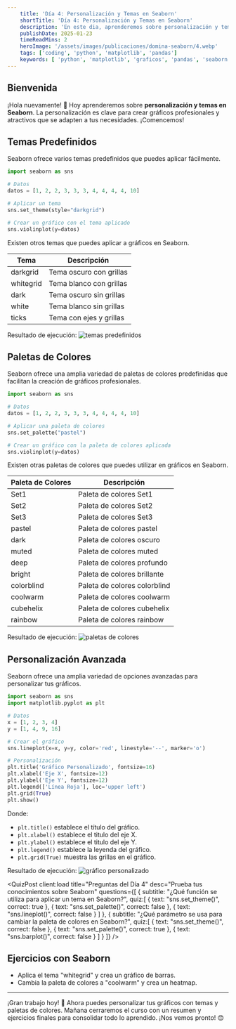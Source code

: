 ```yaml
---
    title: 'Día 4: Personalización y Temas en Seaborn'
    shortTitle: 'Día 4: Personalización y Temas en Seaborn'
    description: 'En este dia, aprenderemos sobre personalización y temas en Seaborn, habilidades clave para crear gráficos profesionales y atractivos. ¡Comencemos!'
    publishDate: 2025-01-23
    timeReadMins: 2
    heroImage: '/assets/images/publicaciones/domina-seaborn/4.webp'
    tags: ['coding', 'python', 'matplotlib', 'pandas']
    keywords: [ 'python', 'matplotlib', 'graficos', 'pandas', 'seaborn', 'domina-seaborn' ]
---
```



## Bienvenida

¡Hola nuevamente! 🎨 Hoy aprenderemos sobre **personalización y temas  en Seaborn**. La personalización es clave para crear gráficos profesionales y atractivos que se adapten a tus necesidades. ¡Comencemos!

## Temas Predefinidos
Seaborn ofrece varios temas predefinidos que puedes aplicar fácilmente.

```python
import seaborn as sns

# Datos
datos = [1, 2, 2, 3, 3, 3, 4, 4, 4, 4, 10]

# Aplicar un tema
sns.set_theme(style="darkgrid")

# Crear un gráfico con el tema aplicado
sns.violinplot(y=datos)
```

Existen otros temas que puedes aplicar a gráficos en Seaborn.

| Tema | Descripción |
| --- | --- |
| darkgrid | Tema oscuro con grillas |
| whitegrid | Tema blanco con grillas |
| dark | Tema oscuro sin grillas |
| white | Tema blanco sin grillas |
| ticks | Tema con ejes y grillas |

Resultado de ejecución:
![temas predefinidos](/assets/images/publicaciones/recursos/domina-seaborn/10.png)

## Paletas de Colores
Seaborn ofrece una amplia variedad de paletas de colores predefinidas que facilitan la creación de gráficos profesionales.

```python
import seaborn as sns

# Datos
datos = [1, 2, 2, 3, 3, 3, 4, 4, 4, 4, 10]

# Aplicar una paleta de colores
sns.set_palette("pastel")

# Crear un gráfico con la paleta de colores aplicada
sns.violinplot(y=datos)
```

Existen otras paletas de colores que puedes utilizar en gráficos en Seaborn.

| Paleta de Colores | Descripción |
| --- | --- |
| Set1 | Paleta de colores Set1 |
| Set2 | Paleta de colores Set2 |
| Set3 | Paleta de colores Set3 |
| pastel | Paleta de colores pastel |
| dark | Paleta de colores oscuro |
| muted | Paleta de colores muted |
| deep | Paleta de colores profundo |
| bright | Paleta de colores brillante |
| colorblind | Paleta de colores colorblind |
| coolwarm | Paleta de colores coolwarm |
| cubehelix | Paleta de colores cubehelix |
| rainbow | Paleta de colores rainbow |

Resultado de ejecución:
![paletas de colores](/assets/images/publicaciones/recursos/domina-seaborn/11.png)

## Personalización Avanzada
Seaborn ofrece una amplia variedad de opciones avanzadas para personalizar tus gráficos.

```python
import seaborn as sns
import matplotlib.pyplot as plt

# Datos
x = [1, 2, 3, 4]
y = [1, 4, 9, 16]

# Crear el gráfico
sns.lineplot(x=x, y=y, color='red', linestyle='--', marker='o')

# Personalización
plt.title('Gráfico Personalizado', fontsize=16)
plt.xlabel('Eje X', fontsize=12)
plt.ylabel('Eje Y', fontsize=12)
plt.legend(['Línea Roja'], loc='upper left')
plt.grid(True)
plt.show()
```

Donde:
- `plt.title()` establece el título del gráfico.
- `plt.xlabel()` establece el titulo del eje X.
- `plt.ylabel()` establece el titulo del eje Y.
- `plt.legend()` establece la leyenda del gráfico.
- `plt.grid(True)` muestra las grillas en el gráfico.

Resultado de ejecución:
![gráfico personalizado](/assets/images/publicaciones/recursos/domina-seaborn/12.png)

<QuizPost 
    client:load
    title="Preguntas del Día 4"
    desc="Prueba tus conocimientos sobre Seaborn"
    questions={[
        {
            subtitle: "¿Qué función se utiliza para aplicar un tema en Seaborn?",
            quiz:[
                {
                    text: "sns.set_theme()",
                    correct: true
                },
                {
                    text: "sns.set_palette()",
                    correct: false
                },
                {
                    text: "sns.lineplot()",
                    correct: false
                }
            ]
            },
            {
            subtitle: "¿Qué parámetro se usa para cambiar la paleta de colores en Seaborn?",
            quiz:[
                {
                    text: "sns.set_theme()",
                    correct: false
                },
                {
                    text: "sns.set_palette()",
                    correct: true
                },
                {
                    text: "sns.barplot()",
                    correct: false
                }
            ]
            }
    ]} 
/> 


## Ejercicios con Seaborn

- Aplica el tema "whitegrid" y crea un gráfico de barras.
- Cambia la paleta de colores a "coolwarm" y crea un heatmap.
     
     
<hr/> 

¡Gran trabajo hoy! 🎉 Ahora puedes personalizar tus gráficos con temas y paletas de colores. Mañana cerraremos el curso con un resumen y ejercicios finales para consolidar todo lo aprendido. ¡Nos vemos pronto! 😊